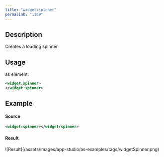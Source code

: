 ```yaml
---
title: "widget:spinner"
permalink: "1169"
---
```


## Description

Creates a loading spinner

## Usage

as element:

```xml
<widget:spinner>
</widget:spinner>

```

## Example

#### Source

```xml
<widget:spinner></widget:spinner>

```

#### Result

<Frame>![Result](/assets/images/app-studio/as-examples/tags/widgetSpinner.png)</Frame>